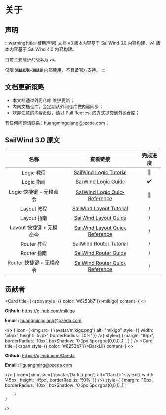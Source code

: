 
# 关于

## 声明

:::warning{title=使用声明}
文档 v3 版本内容基于 SailWind 3.0 内容构建，v4 版本内容基于 SailWind 4.0 内容构建。

目前主要维护的版本为 **`v4`**。

仅限 **`派兹互联-测试部`** 内部使用，不具备官方支持。
:::

## 文档更新策略

- 本文档通过外网仓库 <SourceCode href="https://github.com/mikigo/sailwind_docs" /> 维护更新；
- 内网文档仓库，会定期从外网仓库做内容同步；
- 欢迎任意的内容贡献，请以 Pull Request 的方式提交到外网仓库；

有任何问题请联系：huangmingqiang@pzeda.com；

## SailWind 3.0 原文

|           名称           |                           查看链接                           | 完成进度 |
| :----------------------: | :----------------------------------------------------------: | :------: |
|        Logic 教程        | [SailWind Logic Tutorial](https://mikigo.github.io/sailwind_docs/pdf/sailwindlogic_tut.pdf) |    🚧     |
|        Logic 指南        | [SailWind Logic Guide](https://mikigo.github.io/sailwind_docs/pdf/sailwindlogic_gd.pdf) |    ✔️     |
| Logic 快捷键 + 无模命令  | [SailWind Logic Quick Reference](https://mikigo.github.io/sailwind_docs/pdf/sailwindlogic_qr.pdf) |    🚧     |
|       Layout 教程        | [SailWind Layout Tutorial](https://mikigo.github.io/sailwind_docs/pdf/sailwindlayout_tut.pdf) |    /     |
|       Layout 指南        | [SailWind Layout Guide](https://mikigo.github.io/sailwind_docs/pdf/sailwindlayout_gd.pdf) |    /     |
| Layout 快捷键 + 无模命令 | [SailWind Layout Quick Reference](https://mikigo.github.io/sailwind_docs/pdf/sailwindlayout_qr.pdf) |    /     |
|       Router 教程        | [SailWind Router Tutorial](https://mikigo.github.io/sailwind_docs/pdf/sailwindrouter_tut.pdf) |    /     |
|       Router 指南        | [SailWind Router Guide](https://mikigo.github.io/sailwind_docs/pdf/sailwindrouter_gd.pdf) |    /     |
| Router 快捷键 + 无模命令 | [SailWind Router Quick Reference](https://mikigo.github.io/sailwind_docs/pdf/sailwindrouter_qr.pdf) |    /     |

## 贡献者

<Card
    title={<span style={{ color: '#6253b7'}}>mikigo</span>}
    content={
        <>
            <p><b>Github:</b> <a href="https://github.com/mikigo">https://github.com/mikigo</a></p>
            <p><b>Email  :</b> huangmingqiang@pzeda.com</p>
        </>
    }
    icon={<img src={'/avatar/mikigo.png'} alt="mikigo" style={{ width: '50px', height: '50px', borderRadius: '50%' }} />}
    style={
        {
          margin: '10px',
          borderRadius: '10px',
          boxShadow: '0 2px 5px rgba(0,0,0,.1)',
        }
    }
/>
<Card
    title={<span style={{ color: '#6253b7'}}>DarkLii</span>}
    content={
        <>
            <p><b>Github:</b> <a href="https://github.com/DarkLii">https://github.com/DarkLii</a></p>
            <p><b>Email  :</b> liguangming@pzeda.com</p>
        </>
    }
    icon={<img src={'/avatar/DarkLii.png'} alt="DarkLii" style={{ width: '45px', height: '45px', borderRadius: '50%' }} />}
    style={
        {
          margin: '10px',
          borderRadius: '10px',
          boxShadow: '0 2px 5px rgba(0,0,0,.1)',

        }
    }
/>

